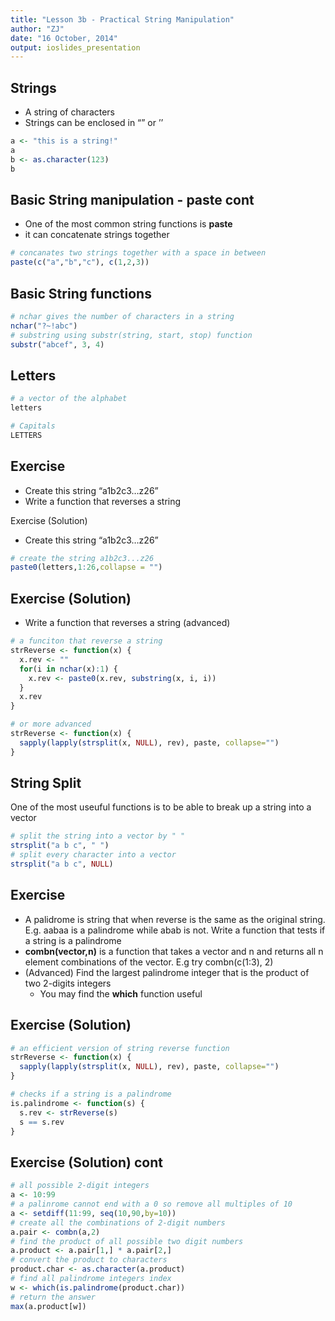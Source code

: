 ```yaml
---
title: "Lesson 3b - Practical String Manipulation"
author: "ZJ"
date: "16 October, 2014"
output: ioslides_presentation
---
```


## Strings

- A string of characters
- Strings can be enclosed in "" or ''
```r
a <- "this is a string!"
a
b <- as.character(123)
b
```

## Basic String manipulation - paste cont

- One of the most common string functions is **paste**
- it can concatenate strings together
```r
# concanates two strings together with a space in between
paste(c("a","b","c"), c(1,2,3))
```

## Basic String functions

```r
# nchar gives the number of characters in a string
nchar("?~!abc")
# substring using substr(string, start, stop) function
substr("abcef", 3, 4)
```

## Letters

```r
# a vector of the alphabet
letters

# Capitals
LETTERS
```

## Exercise

- Create this string "a1b2c3...z26"
- Write a function that reverses a string

Exercise (Solution)

- Create this string "a1b2c3...z26"
```r
# create the string a1b2c3...z26
paste0(letters,1:26,collapse = "")
```

## Exercise (Solution)

- Write a function that reverses a string (advanced)
```r
# a funciton that reverse a string
strReverse <- function(x) {
  x.rev <- ""
  for(i in nchar(x):1) {
    x.rev <- paste0(x.rev, substring(x, i, i))
  }
  x.rev
}

# or more advanced
strReverse <- function(x) {
  sapply(lapply(strsplit(x, NULL), rev), paste, collapse="")
}
```

## String Split

One of the most useuful functions is to be able to break up a string into a vector
```r
# split the string into a vector by " "
strsplit("a b c", " ")
# split every character into a vector
strsplit("a b c", NULL)
```

## Exercise

- A palidrome is string that when reverse is the same as the original string. E.g. aabaa is a palindrome while abab is not. Write a function that tests if a string is a palindrome
- **combn(vector,n)** is a function that takes a vector and n and returns all n element combinations of the vector. E.g try combn(c(1:3), 2)
- (Advanced) Find the largest palindrome integer that is the product of two 2-digits integers
  - You may find the **which** function useful

## Exercise (Solution)

```r
# an efficient version of string reverse function
strReverse <- function(x) {
  sapply(lapply(strsplit(x, NULL), rev), paste, collapse="")
}

# checks if a string is a palindrome
is.palindrome <- function(s) {
  s.rev <- strReverse(s)
  s == s.rev
}
```

## Exercise (Solution) cont

```r
# all possible 2-digit integers
a <- 10:99
# a palinrome cannot end with a 0 so remove all multiples of 10
a <- setdiff(11:99, seq(10,90,by=10))
# create all the combinations of 2-digit numbers
a.pair <- combn(a,2)
# find the product of all possible two digit numbers
a.product <- a.pair[1,] * a.pair[2,]
# convert the product to characters
product.char <- as.character(a.product)
# find all palindrome integers index
w <- which(is.palindrome(product.char))
# return the answer
max(a.product[w])
```